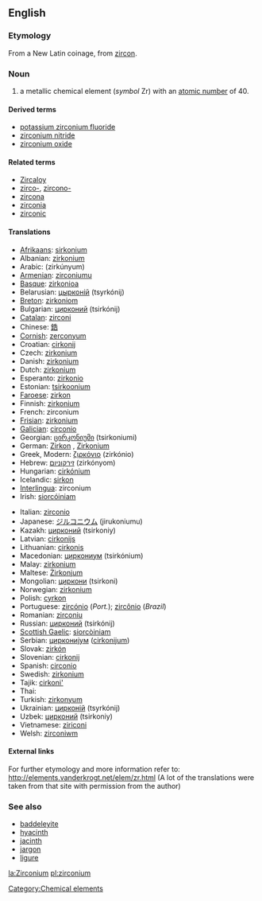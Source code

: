 ==English==
{{elements|Zr|yttrium|Y|niobium|Nb}}

===Etymology===
From a New Latin coinage, from [[zircon]]. 

=== Noun ===
{{en-noun-unc}}
{{wikipedia}}

# a metallic chemical element (''symbol'' Zr) with an [[atomic number]] of 40.

====Derived terms====
*[[potassium zirconium fluoride]]
*[[zirconium nitride]]
*[[zirconium oxide]]

====Related terms====
*[[Zircaloy]]
*[[zirco-]], [[zircono-]]
*[[zircona]]
*[[zirconia]]
*[[zirconic]]

==== Translations ====
{{top}}
*[[Afrikaans]]: [[sirkonium]]
*Albanian: [[zirkonium]]
*Arabic: {{ARchar|[[زيركونيوم]]}} (zirkúnyum) {{m}}
*[[Armenian]]: [[zirconiumu]]
*[[Basque]]: [[zirkonioa]]
*Belarusian: [[цырконiй]] (tsyrkónij) {{m}}
*[[Breton]]: [[zirkoniom]]
*Bulgarian: [[цирконий]] (tsirkónij) {{m}}
*[[Catalan]]: [[zirconi]]
*Chinese: [[鋯]]
*[[Cornish]]: [[zerconyum]]
*Croatian: [[cirkonij]]
*Czech: [[zirkonium]]
*Danish: [[zirkonium]]
*Dutch: [[zirkonium]] {{n}}
*Esperanto: [[zirkonio]]
*Estonian: [[tsirkoonium]]
*[[Faroese]]: [[zirkon]]
*Finnish: [[zirkonium]]
*French: zirconium {{m}}
*[[Frisian]]: [[zirkonium]]
*[[Galician]]: [[circonio]]
*Georgian: [[ცირკონიუმი]] (tsirkoniumi)
*German: [[Zirkon]] {{n}}, [[Zirkonium]] {{n}}
*Greek, Modern: [[ζιρκόνιο]] (zirkónio) {{n}}
*Hebrew: [[זירקוניום]] (zirkónyom)
*Hungarian: [[cirkónium]]
*Icelandic: [[sirkon]]
*[[Interlingua]]: zirconium
*Irish: [[siorcóiniam]]
{{mid}}
*Italian: [[zirconio]] {{m}}
*Japanese: [[ジルコニウム]] (jirukoniumu)
*Kazakh: [[цирконий]] (tsirkoniy)
*Latvian: [[cirkonijs]]
*Lithuanian: [[cirkonis]]
*Macedonian: [[циркониум]] (tsirkónium) {{m}}
*Malay: [[zirkonium]]
*Maltese: [[Żirkonjum]]
*Mongolian: [[циркони]] (tsirkoni)
*Norwegian: [[zirkonium]]
*Polish: [[cyrkon]] {{m}}
*Portuguese: [[zircónio]] (''Port.''); [[zircônio]] (''Brazil'') {{m}}
*Romanian: [[zirconiu]] {{n}}
*Russian: [[цирконий]] (tsirkónij) {{m}}
*[[Scottish Gaelic]]: [[siorcòiniam]]
*Serbian: [[циркониjум]] ([[cirkonijum]]) {{m}}
*Slovak: [[zirkón]]
*Slovenian: [[cirkonij]]
*Spanish: [[circonio]] {{m}}
*Swedish: [[zirkonium]]
*Tajik: [[cirkoni']]
*Thai: {{THchar|[[เซอร์โคเนียม]]}}
*Turkish: [[zirkonyum]]
*Ukrainian: [[цирконiй]] (tsyrkónij) {{m}}
*Uzbek: [[цирконий]] (tsirkoniy)
*Vietnamese: [[ziriconi]]
*Welsh: [[zirconiwm]]
{{bottom}}

====External links====
For further etymology and more information refer to:
http://elements.vanderkrogt.net/elem/zr.html
(A lot of the translations were taken from that site with permission from the author)
[[Category:Chemical elements]]

===See also===
*[[baddeleyite]]
*[[hyacinth]]
*[[jacinth]]
*[[jargon]]
*[[ligure]]

[[la:Zirconium]]
[[pl:zirconium]]